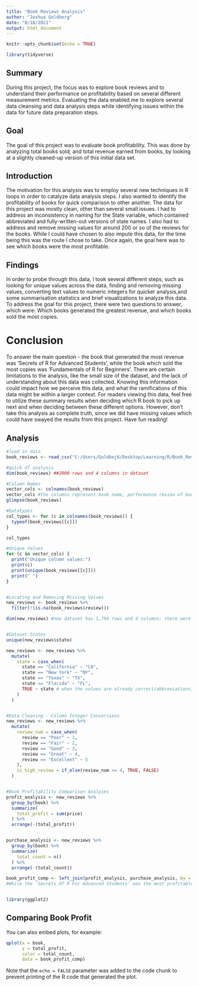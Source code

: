 ---
title: "Book Reviews Analysis"
author: "Joshua Goldberg"
date: "8/18/2021"
output: html_document
---

```{r setup, include=FALSE}
knitr::opts_chunk$set(echo = TRUE)

library(tidyverse)
```

## Summary
During this project, the focus was to explore book reviews and to understand their performance on profitability based on several different measurement metrics. Evaluating the data enabled me to explore several data cleansing and data analysis steps while identifying issues within the data for future data preparation steps.


## Goal
The goal of this project was to evaluate book profitability. This was done by analyzing total books sold, and total revenue earned from books, by looking at a slightly cleaned-up version of this initial data set.


## Introduction
The motivation for this analysis was to employ several new techniques in R loops in order to catalyze data analysis steps. I also wanted to identify the profitability of books for quick comparison to other another. The data for this project was mostly clean, other than several small issues. I had to address an inconsistency in naming for the State variable, which contained abbreviated and fully-written-out versions of state names. I also had to address and remove missing values for around 200 or so of the reviews for the books. While I could have chosen to also impute this data, for the time being this was the route I chose to take. Once again, the goal here was to see which books were the most profitable.


## Findings
In order to probe through this data, I took several different steps, such as looking for unique values across the data, finding and removing missing values, converting text values to numeric integers for quicker analysis,and some summarisation statistics and brief visualizations to analyze this data. To address the goal for this project, there were two questions to answer, which were: Which books generated the greatest revenue, and which books sold the most copies.


# Conclusion
To answer the main question - the book that generated the most revenue was 'Secrets of R for Advanced Students', while the book which sold the most copies was 'Fundamentals of R for Beginners'. There are certain limitations to the analysis, like the small size of the dataset, and the lack of understanding about this data was collected. Knowing this information could impact how we perceive this data, and what the ramifications of this data might be within a larger context. For readers viewing this data, feel free to utilize these summary results when deciding which R book to pick up next and when deciding between these different options. However, don't take this analysis as complete truth, since we did have missing values which could have swayed the results from this project. Have fun reading!



## Analysis
```{r analysis}

#load in data
book_reviews <- read_csv("C:/Users/Goldbej6/Desktop/Learning/R/Book_Reviews_Project/book_reviews.csv")

#quick df analysis
dim(book_reviews) ##2000 rows and 4 columns in dataset

#Column Names
vector_cols <- colnames(book_reviews)
vector_cols #the columns represent book name, performance review of book, state of publication, and book overall price
glimpse(book_reviews)

#Datatypes
col_types <- for (c in colnames(book_reviews)) {
  typeof(book_reviews[[c]])
}

col_types

#Unique Values
for (c in vector_cols) {
  print("Unique column values:")
  print(c)
  print(unique(book_reviews[[c]]))
  print(" ")
} 


#Locating and Removing Missing Values
new_reviews <- book_reviews %>% 
  filter(!(is.na(book_reviews$review)))

dim(new_reviews) #new dataset has 1,794 rows and 4 columns; there were 206 rows with missing values


#Dataset States
unique(new_reviews$state)

new_reviews <- new_reviews %>% 
  mutate(
    state = case_when(
      state == "California" ~ "CA",
      state == "New York" ~ "NY",
      state == "Texas" ~ "TX",
      state == "Florida" ~ "FL",
      TRUE ~ state # when the values are already correct/abbreviations, keep them the same
    )
  )


#Data Cleaning - Column Integer Conversions
new_reviews <- new_reviews %>% 
  mutate(
    review_num = case_when(
      review == "Poor" ~ 1,
      review == "Fair" ~ 2,
      review == "Good" ~ 3,
      review == "Great" ~ 4,
      review == "Excellent" ~ 5
    ),
    is_high_review = if_else(review_num >= 4, TRUE, FALSE)
  )


#Book Profitability Comparison Analyses
profit_analysis <- new_reviews %>%
  group_by(book) %>% 
  summarize(
    total_profit = sum(price)
  ) %>% 
  arrange(-(total_profit))


purchase_analysis <- new_reviews %>%
  group_by(book) %>% 
  summarize(
    total_count = n()
  ) %>% 
  arrange(-(total_count))

book_profit_comp <- left_join(profit_analysis, purchase_analysis, by = "book")  
#While the 'Secrets Of R For Advanced Students' was the most profitable book by total purchase price across all books, the book most frequently purchased was actually Fundamentals of R For Beginners


library(ggplot2)
```

## Comparing Book Profit

You can also embed plots, for example:

```{r pressure, echo=FALSE}
qplot(x = book,
      y = total_profit,
      color = total_count,
      data = book_profit_comp)
```

Note that the `echo = FALSE` parameter was added to the code chunk to prevent printing of the R code that generated the plot.
